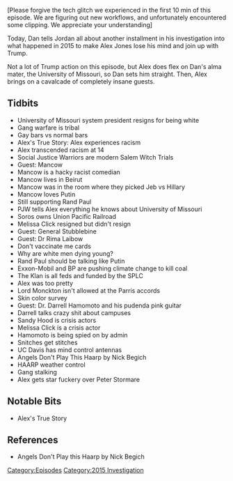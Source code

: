 {{Episode
    | title             = November 10-12, 2015
    | caption           = [https://knowledgefight.libsyn.com/knowledge-fight-november-10-12-2015 Listen to this episode on Libsyn]
    | episodeNumber     = 83
    | length            = 02:44:34
    | airDate           = September 18, 2017
    | coverageStartDate = November 10, 2015
    | coverageEndDate   = November 11, 2015
    | episodeType       = [[:Category:2015 Investigation|2015 Investigation]]
    | appearance        = [[Mancow]], [[Rand Paul]], [[George Soros]], [[Melissa Click]], [[General Stubblebine]], [[Rima Laibow]], [[Lord Monckton]], [[Darrell Hamamoto]], [[Nick Begich]], [[Peter Stormare]]
    | previousEpisode   = [[82: Oct. 27-Nov. 9, 2015]]
    | nextEpisode       = [[84: December 21, 2012]]
}}

{{Stub}}

[Please forgive the tech glitch we experienced in the first 10 min of this episode. We are figuring out new workflows, and unfortunately encountered some clipping. We appreciate your understanding]

Today, Dan tells Jordan all about another installment in his investigation into what happened in 2015 to make Alex Jones lose his mind and join up with Trump.

Not a lot of Trump action on this episode, but Alex does flex on Dan's alma mater, the University of Missouri, so Dan sets him straight. Then, Alex brings on a cavalcade of completely insane guests.

==Tidbits==

*University of Missouri system president resigns for being white
*Gang warfare is tribal
*Gay bars vs normal bars
*Alex's True Story: Alex experiences racism
*Alex transcended racism at 14
*Social Justice Warriors are modern Salem Witch Trials
*Guest: Mancow
*Mancow is a hacky racist comedian
*Mancow lives in Beirut
*Mancow was in the room where they picked Jeb vs Hillary
*Mancow loves Putin
*Still supporting Rand Paul
*PJW tells Alex everything he knows about University of Missouri
*Soros owns Union Pacific Railroad
*Melissa Click resigned but didn't resign
*Guest: General Stubblebine
*Guest: Dr Rima Laibow
*Don't vaccinate me cards
*Why are white men dying young?
*Rand Paul should be talking like Putin
*Exxon-Mobil and BP are pushing climate change to kill coal
*The Klan is all feds and funded by the SPLC
*Alex was too pretty
*Lord Monckton isn't allowed at the Parris accords
*Skin color survey
*Guest: Dr. Darrell Hamomoto and his pudenda pink guitar
*Darrell talks crazy shit about campuses
*Sandy Hood is crisis actors
*Melissa Click is a crisis actor
*Hamomoto is being spied on by admin
*Snitches get stitches
*UC Davis has mind control antennas
*Angels Don't Play This Haarp by Nick Begich
*HAARP weather control
*Gang stalking
*Alex gets star fuckery over Peter Stormare

==Notable Bits==

*Alex's True Story

==References==

*Angels Don't Play this Haarp by Nick Begich

[[Category:Episodes]]
[[Category:2015 Investigation]]